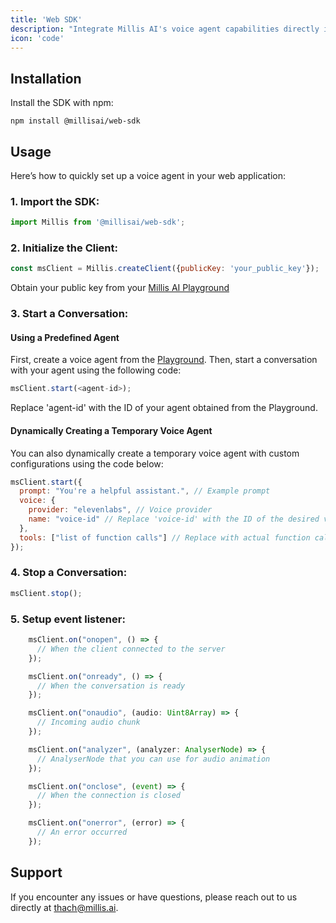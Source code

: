 ```yaml
---
title: 'Web SDK'
description: "Integrate Millis AI's voice agent capabilities directly into your web applications and browser extensions."
icon: 'code'
---
```


## Installation

Install the SDK with npm:

```
npm install @millisai/web-sdk
```

## Usage

Here’s how to quickly set up a voice agent in your web application:

### 1. Import the SDK:

```js
import Millis from '@millisai/web-sdk';
```

### 2. Initialize the Client:

```js
const msClient = Millis.createClient({publicKey: 'your_public_key'});
```

Obtain your public key from your [Millis AI Playground](https://app.millis.ai/settings/keys)

### 3. Start a Conversation:

#### Using a Predefined Agent

First, create a voice agent from the [Playground](https://app.millis.ai/agents). Then, start a conversation with your agent using the following code:

```js
msClient.start(<agent-id>);
```

Replace 'agent-id' with the ID of your agent obtained from the Playground.

#### Dynamically Creating a Temporary Voice Agent

You can also dynamically create a temporary voice agent with custom configurations using the code below:

```js
msClient.start({
  prompt: "You're a helpful assistant.", // Example prompt
  voice: {
    provider: "elevenlabs", // Voice provider
    name: "voice-id" // Replace 'voice-id' with the ID of the desired voice
  },
  tools: ["list of function calls"] // Replace with actual function calls you need
});
```

### 4. Stop a Conversation:

```js
msClient.stop();
```

### 5. Setup event listener:

```js
    msClient.on("onopen", () => {
      // When the client connected to the server
    });

    msClient.on("onready", () => {
      // When the conversation is ready 
    });

    msClient.on("onaudio", (audio: Uint8Array) => {
      // Incoming audio chunk
    });

    msClient.on("analyzer", (analyzer: AnalyserNode) => {
      // AnalyserNode that you can use for audio animation
    });

    msClient.on("onclose", (event) => {
      // When the connection is closed
    });

    msClient.on("onerror", (error) => {
      // An error occurred
    });
```

## Support

If you encounter any issues or have questions, please reach out to us directly at thach@millis.ai.
